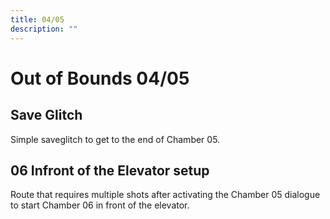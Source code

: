 ```yaml
---
title: 04/05
description: ""
---
```


# Out of Bounds 04/05


<Tabs queryString="tab" defaultValue="beginner" className="tabs tabs--block">
<TabItem value="beginner" label="Beginner" attributes={{className: "beginner"}}>

## Save Glitch

Simple saveglitch to get to the end of Chamber 05.

<YouTube url="https://youtu.be/Z1XfVqrsWFA"/>

</TabItem>
<TabItem value="advanced" label="Advanced" attributes={{className: "advanced"}}>

## 06 Infront of the Elevator setup

Route that requires multiple shots after activating the Chamber 05 dialogue to start Chamber 06 in front of the elevator.

<YouTube url="https://youtu.be/AQEFhlUPKbE"/>

</TabItem>
</Tabs>
